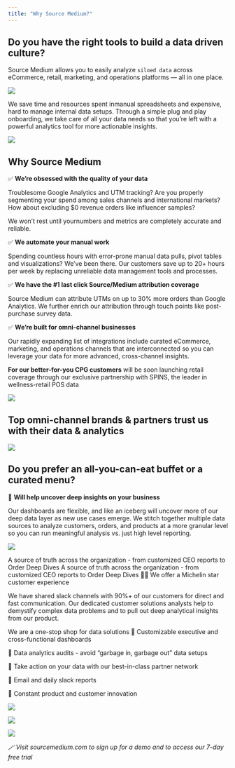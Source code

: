 ```yaml
---
title: "Why Source Medium?"
---
```


## Do you have the right tools to build a data driven culture? 
Source Medium allows you to easily analyze `siloed data` across eCommerce, retail, marketing, and operations platforms — all in one place.

![](/images/intro.png)

We save time and resources spent inmanual spreadsheets and expensive, hard to manage internal data setups. Through a simple plug and play onboarding, we take care of all your data needs so that you’re left with a powerful analytics tool for more actionable insights. 

![](/images/2.png)

## Why Source Medium

✅ **We’re obsessed with the quality of your data**

Troublesome Google Analytics and UTM tracking? Are you properly segmenting your spend among sales channels and international markets? How about excluding $0 revenue orders like influencer samples? 

We won’t rest until yournumbers and metrics are completely accurate and reliable.

✅ **We automate your manual work** 

Spending countless hours with error-prone manual data pulls, pivot tables and visualizations? We’ve been there. Our customers save up to 20+ hours per week by replacing unreliable data management tools and processes.

✅ **We have the #1 last click Source/Medium attribution coverage**

Source Medium can attribute UTMs on up to 30% more orders than Google Analytics. We further enrich our attribution through touch points like post-purchase survey data.  

 ✅ **We’re built for omni-channel businesses**

Our rapidly expanding list of integrations include curated eCommerce, marketing, and operations channels that are interconnected so you can leverage your data for more advanced, cross-channel insights. 

**For our better-for-you CPG customers** will be soon launching retail coverage through our exclusive partnership with SPINS, the leader in wellness-retail POS data


![](/images/3.png)

## Top omni-channel brands & partners trust us with their data & analytics 

![](/images/4.png)

## Do you prefer an all-you-can-eat buffet or a curated menu? 

🧊 **Will help uncover deep insights on your business**

Our dashboards are flexible, and like an iceberg will uncover more of our deep data layer as new use cases emerge. We stitch together multiple data sources to analyze customers, orders, and products at a more granular level so you can run meaningful analysis vs. just high level reporting. 

![](/images/5.png)

A source of truth across the organization - from customized CEO reports to Order Deep Dives 
A source of truth across the organization - from customized CEO reports to Order Deep Dives 
🧑‍🍳 We offer a Michelin star customer experience 

We have shared slack channels with 90%+ of our customers for direct and fast communication. Our dedicated customer solutions analysts help to demystify complex data problems and to pull out deep analytical insights from our product.  

We are a one-stop shop for data solutions 
🔧 Customizable executive and cross-functional dashboards 

 🔧 Data analytics audits - avoid “garbage in, garbage out” data setups

🔧 Take action on your data with our best-in-class partner network 

 🔧 Email and daily slack reports 

 🔧 Constant product and customer innovation


![](/images/6.png)

![](/images/7.png)

![](/images/8.png)

_🪄 Visit sourcemedium.com to sign up for a demo and to access our 7-day free trial_


